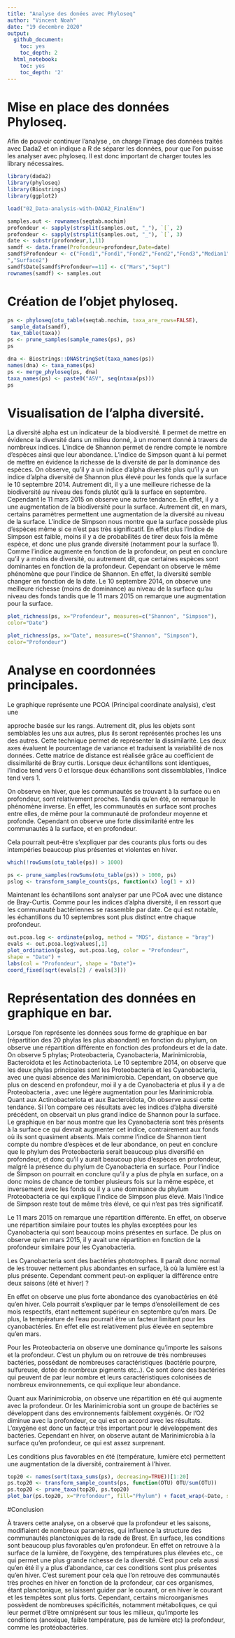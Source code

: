 ```yaml
---
title: "Analyse des donées avec Phyloseq"
author: "Vincent Noah"
date: "19 decembre 2020"
output:
  github_document:
    toc: yes
    toc_depth: 2
  html_notebook:
    toc: yes
    toc_depth: '2'
---
```


# Mise en place des données Phyloseq.

Afin de pouvoir continuer l'analyse , on charge l'image des données traités avec Dada2 et on indique a R de séparer les données, pour que l'on puisse les analyser avec phyloseq. Il est donc important de charger toutes les library nécessaires. 

```r
library(dada2)
library(phyloseq)
library(Biostrings)
library(ggplot2)
```

```r
load("02_Data-analysis-with-DADA2_FinalEnv")

samples.out <- rownames(seqtab.nochim)
profondeur <- sapply(strsplit(samples.out, "_"), `[`, 2)
profondeur <- sapply(strsplit(samples.out, "_"), `[`, 3)
date <- substr(profondeur,1,11)
samdf <- data.frame(Profondeur=profondeur,Date=date)
samdf$Profondeur <- c("Fond1","Fond1","Fond2","Fond2","Fond3","Median1","Median2","Surface1","Surface1","Surface2
","Surface2")
samdf$Date[samdf$Profondeur==11] <- c("Mars","Sept")
rownames(samdf) <- samples.out
```


# Création de l'objet phyloseq.

```r
ps <- phyloseq(otu_table(seqtab.nochim, taxa_are_rows=FALSE),
 sample_data(samdf),
 tax_table(taxa))
ps <- prune_samples(sample_names(ps), ps)
ps
```

```r
dna <- Biostrings::DNAStringSet(taxa_names(ps))
names(dna) <- taxa_names(ps)
ps <- merge_phyloseq(ps, dna)
taxa_names(ps) <- paste0("ASV", seq(ntaxa(ps)))
ps
```


# Visualisation de l'alpha diversité.

La diversité alpha est un indicateur de la biodiversité. Il permet de mettre en évidence la diversité dans un milieu donné, à un moment donné à travers de nombreux indices. L'indice de Shannon permet de rendre compte le nombre d'espèces ainsi que leur abondance. L'indice de Simpson quant à lui permet de mettre en évidence la richesse de la diversité de par la dominance des espèces.
On observe, qu'il y a un indice d'alpha diversité plus qu'il y a un indice d'alpha diversité de Shannon plus élevé pour les fonds que la surface le 10 septembre 2014. Autrement dit, il y a une meilleure richesse de la biodiversité au niveau des fonds plutôt qu'à la surface en septembre. Cependant le 11 mars 2015  on observe une autre tendance. En effet, il y a une augmentation de la biodiversité pour la surface. Autrement dit, en mars, certains paramètres permettent une augmentation de la diversité au niveau de la surface. L'indice de Simpson nous montre que la surface possède plus d'espèces même si ce n'est pas très significatif. En effet plus l'indice de Simpson est faible, moins il y a de probabilités de tirer deux fois la même espèce, et donc une plus grande diversité (notamment pour la surface 1). Comme l'indice augmente en fonction de la profondeur, on peut en conclure qu'il y a moins de diversité, ou autrement dit, que certaines espèces sont dominantes en fonction de la profondeur. Cependant on observe le même phénomène que pour l'indice de Shannon. En effet, la diversité semble changer en fonction de la date. Le 10 septembre 2014, on observe une meilleure richesse (moins de dominance) au niveau de la surface qu'au niveau des fonds tandis que le 11 mars 2015 on remarque une augmentation pour la surface.

```r
plot_richness(ps, x="Profondeur", measures=c("Shannon", "Simpson"),
color="Date")
```
```r
plot_richness(ps, x="Date", measures=c("Shannon", "Simpson"),
color="Profondeur")
```


# Analyse en coordonnées principales. 

Le graphique représente une PCOA (Principal coordinate analysis), c’est une

approche basée sur les rangs. Autrement dit, plus les objets sont semblables les uns aux autres, plus ils seront représentés proches les uns des autres. Cette technique permet de représenter la dissimilarité. Les deux axes évaluent le pourcentage de variance et traduisent la variabilité de nos données. Cette matrice de distance est réalisée grâce au coefficient de dissimilarité de Bray curtis. Lorsque deux échantillons sont identiques, l’indice tend vers 0 et lorsque deux échantillons sont dissemblables, l’indice tend vers 1.

On observe en hiver, que les communautés se trouvant à la surface ou en profondeur, sont relativement proches. Tandis qu'en été, on remarque le phénomène inverse. En effet, les communautés en surface sont proches entre elles, de même pour la communauté de profondeur moyenne et profonde. Cependant on observe une forte dissimilarité entre les communautés à la surface, et en profondeur.

Cela pourrait peut-être s'expliquer par des courants plus forts ou des intempéries beaucoup plus présentes et violentes en hiver.


```r
which(!rowSums(otu_table(ps)) > 1000)
```
```r
ps <- prune_samples(rowSums(otu_table(ps)) > 1000, ps)
pslog <- transform_sample_counts(ps, function(x) log(1 + x))
```
Maintenant les échantillons sont analyser par une PCoA avec une distance de
Bray-Curtis.
Comme pour les indices d'alpha diversité, il en ressort que les communauté
bactériennes se rassemble par date. Ce qui est notable, les échantillons du 10
septembres sont plus distinct entre chaque profondeur.

```r
out.pcoa.log <- ordinate(pslog, method = "MDS", distance = "bray")
evals <- out.pcoa.log$values[,1]
plot_ordination(pslog, out.pcoa.log, color = "Profondeur",
shape = "Date") +
labs(col = "Profondeur", shape = "Date")+
coord_fixed(sqrt(evals[2] / evals[3]))
```

# Représentation des données en graphique en bar.

Lorsque l'on représente les données sous forme de graphique en bar (répartition des 20 phylas les plus abaondant) en fonction du phylum, on observe une répartition différente en fonction des profondeurs et de la date. On observe 5 phylas; Proteobacteria, Cyanobacteria, Marinimicrobia, Bacteroidota et les Actinobacteriota. Le 10 septembre 2014, on observe que les deux phylas principales sont les Proteobacteria et les Cyanobacteria, avec une quasi absence des Marinimicrobia. Cependant, on observe que plus on descend en profondeur, moi il y a de Cyanobacteria et plus il y a de Proteobacteria , avec une légère augmentation pour les Marinimicrobia. Quant aux Actinobacteriota et aux Bacteroidota, On observe  aussi cette tendance. Si l'on compare ces résultats avec les indices d'alpha diversité précédent, on observait un plus grand indice de Shannon pour la surface. Le graphique en bar nous montre que les Cyanobacteria sont très présents à la surface ce qui devrait augmenter cet indice, contrairement aux fonds où ils sont quasiment absents. Mais comme l'indice de Shannon tient compte du nombre d'espèces et de leur abondance, on peut en conclure que le phylum des Proteobacteria serait beaucoup plus diversifié en profondeur, et donc qu'il y aurait beaucoup plus d'espèces en profondeur, malgré la présence du phylum de Cyanobacteria en surface.  Pour l'indice de Simpson on pourrait en conclure qu'il y a plus de phyla en surface, on a donc moins de chance de tomber plusieurs fois sur la même espèce, et inversement avec les fonds ou il y a une dominance du phylum Proteobacteria ce qui explique l'indice de Simpson plus élevé. Mais l'indice de Simpson reste tout de même très élevé, ce qui n'est pas très significatif.

Le 11 mars 2015 on remarque une répartition différente. En effet, on observe une répartition similaire pour toutes les phylas exceptées pour les Cyanobacteria qui sont beaucoup moins présentes en surface. De plus on observe qu'en mars 2015, il y avait une répartition en fonction de la profondeur similaire pour les Cyanobacteria. 

Les Cyanobacteria sont des bactéries phototrophes. Il paraît donc normal de les trouver nettement plus abondantes en surface, là où la lumière est la plus présente. Cependant comment peut-on expliquer la différence entre deux saisons (été et hiver) ?

En effet on observe une plus forte abondance des cyanobactéries en été qu'en hiver. Cela pourrait s'expliquer par le temps d'ensoleillement de ces mois respectifs, étant nettement supérieur en septembre qu'en mars. De plus, la température de l'eau pourrait être un facteur limitant pour les cyanobactéries. En effet elle est relativement plus élevée en septembre qu'en mars.

Pour les Proteobacteria on observe une dominance qu'importe les saisons et la profondeur. C'est un phylum ou on retrouve de très nombreuses bactéries, possédant de nombreuses caractéristiques (bactérie pourpre, sulfureuse, dotée de nombreux pigments etc..). Ce sont donc des bactéries qui peuvent de par leur nombre et leurs caractéristiques colonisées de nombreux environnements, ce qui explique leur abondance.

Quant aux Marinimicrobia,  on observe une répartition en été qui augmente avec la profondeur. Or les Marinimicrobia sont un groupe de bactéries se développent dans des environnements faiblement oxygénés. Or l'O2 diminue avec la profondeur, ce qui est en accord avec les résultats. L'oxygène est donc un facteur très important pour le développement des bactéries. Cependant en hiver, on observe autant de Marinimicrobia à la surface qu'en profondeur, ce qui est assez surprenant.

Les conditions plus favorables en été (température, lumière etc) permettent une augmentation de la diversité, contrairement à l'hiver. 



```r
top20 <- names(sort(taxa_sums(ps), decreasing=TRUE))[1:20]
ps.top20 <- transform_sample_counts(ps, function(OTU) OTU/sum(OTU))
ps.top20 <- prune_taxa(top20, ps.top20)
plot_bar(ps.top20, x="Profondeur", fill="Phylum") + facet_wrap(~Date, scales="free_x")
```


#Conclusion

À travers cette analyse, on a observé que la profondeur et les saisons, modifiaient de nombreux paramètres, qui influence la structure des communautés planctoniques de la rade de Brest. En surface, les conditions sont beaucoup plus favorables qu'en profondeur. En effet on retrouve à la surface de la lumière, de l'oxygène, des températures plus élevées etc., ce qui permet une plus grande richesse de la diversité. C'est pour cela aussi qu'en été il y a plus d'abondance, car ces conditions sont plus présentes qu'en hiver. C'est surement pour cela que l'on retrouve des communautés très proches en hiver en fonction de la profondeur, car ces organismes, étant planctonique, se laissent guider par le courant, or en hiver le courant et les tempêtes sont plus forts. Cependant, certains microorganismes possèdent de nombreuses spécificités, notamment métaboliques, ce qui leur permet d'être omniprésent sur tous les milieux, qu'importe les conditions (anoxique, faible température, pas de lumière etc) la profondeur, comme les protéobactéries.


